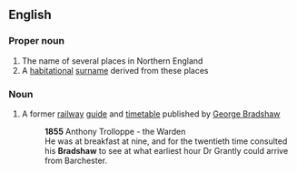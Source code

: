 ==English==

===Proper noun===
{{en-proper noun}}

# The name of several places in Northern England
# A [[habitational]] [[surname]] derived from these places

===Noun===
{{en-noun}}

#{{UK}} A former [[railway]] [[guide]] and [[timetable]] published by [[w:George Bradshaw|George Bradshaw]]
#:'''1855''' Anthony Trolloppe - the Warden
#:He was at breakfast at nine, and for the twentieth time consulted his '''Bradshaw''' to see at what earliest hour Dr Grantly could arrive from Barchester.